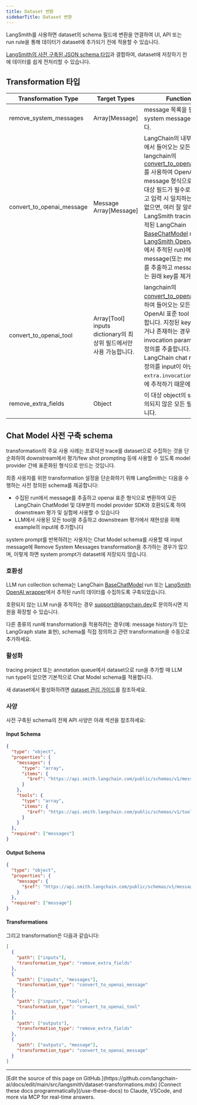 ```yaml
---
title: Dataset 변환
sidebarTitle: Dataset 변환
---
```


LangSmith를 사용하면 dataset의 schema 필드에 변환을 연결하여 UI, API 또는 run rule을 통해 데이터가 dataset에 추가되기 전에 적용할 수 있습니다.

[LangSmith의 사전 구축된 JSON schema 타입](/langsmith/dataset-json-types)과 결합하여, dataset에 저장하기 전에 데이터를 쉽게 전처리할 수 있습니다.

## Transformation 타입

| Transformation Type          | Target Types                                                              | Functionality                                                                                                                                                                                                                                                                                                                                                                                                                                                                                                                                                                                                                                                                                                                                                                                                                                           |
| ---------------------------- | ------------------------------------------------------------------------- | ------------------------------------------------------------------------------------------------------------------------------------------------------------------------------------------------------------------------------------------------------------------------------------------------------------------------------------------------------------------------------------------------------------------------------------------------------------------------------------------------------------------------------------------------------------------------------------------------------------------------------------------------------------------------------------------------------------------------------------------------------------------------------------------------------------------------------------------------------- |
| remove\_system\_messages     | Array\[Message]                                                           | message 목록을 필터링하여 system message를 제거합니다.                                                                                                                                                                                                                                                                                                                                                                                                                                                                                                                                                                                                                                                                                                                                                                                               |
| convert\_to\_openai\_message | Message Array\[Message]                                                   | LangChain의 내부 직렬화 형식에서 들어오는 모든 데이터를 langchain의 [convert\_to\_openai\_messages](https://python.langchain.com/api_reference/core/messages/langchain_core.messages.utils.convert_to_openai_messages.html)를 사용하여 OpenAI의 표준 message 형식으로 변환합니다. 대상 필드가 필수로 표시되어 있고 입력 시 일치하는 message가 없으면, 여러 잘 알려진 LangSmith tracing 형식(예: 추적된 LangChain [BaseChatModel](https://python.langchain.com/api_reference/core/language_models/langchain_core.language_models.chat_models.BaseChatModel.html) run 또는 [LangSmith OpenAI wrapper](/langsmith/annotate-code#wrap-the-openai-client)에서 추적된 run)에서 message(또는 message 목록)를 추출하고 message를 포함하는 원래 key를 제거합니다. |
| convert\_to\_openai\_tool    | Array\[Tool] inputs dictionary의 최상위 필드에서만 사용 가능합니다. | langchain의 [convert\_to\_openai\_tool](https://python.langchain.com/api_reference/core/utils/langchain_core.utils.function_calling.convert_to_openai_tool.html)을 사용하여 들어오는 모든 데이터를 OpenAI 표준 tool 형식으로 변환합니다. 지정된 key에 tool이 없거나 존재하는 경우 run의 invocation parameter에서 tool 정의를 추출합니다. 이는 LangChain chat model이 tool 정의를 input이 아닌 run의 `extra.invocation_params` 필드에 추적하기 때문에 유용합니다.                                                                                                                                                                                                                                                                                                                                               |
| remove\_extra\_fields        | Object                                                                    | 이 대상 object의 schema에 정의되지 않은 모든 필드를 제거합니다.                                                                                                                                                                                                                                                                                                                                                                                                                                                                                                                                                                                                                                                                                                                                                                                     |

## Chat Model 사전 구축 schema

transformation의 주요 사용 사례는 프로덕션 trace를 dataset으로 수집하는 것을 단순화하여 downstream에서 평가/few shot prompting 등에 사용할 수 있도록 model provider 간에 표준화된 형식으로 만드는 것입니다.

최종 사용자를 위한 transformation 설정을 단순화하기 위해 LangSmith는 다음을 수행하는 사전 정의된 schema를 제공합니다:

* 수집된 run에서 message를 추출하고 openai 표준 형식으로 변환하여 모든 LangChain ChatModel 및 대부분의 model provider SDK와 호환되도록 하여 downstream 평가 및 실험에 사용할 수 있습니다
* LLM에서 사용된 모든 tool을 추출하고 downstream 평가에서 재현성을 위해 example의 input에 추가합니다

<Check>
system prompt를 반복하려는 사용자는 Chat Model schema를 사용할 때 input message에 Remove System Messages transformation을 추가하는 경우가 많으며, 이렇게 하면 system prompt가 dataset에 저장되지 않습니다.
</Check>

### 호환성

LLM run collection schema는 LangChain [BaseChatModel](https://python.langchain.com/api_reference/core/language_models/langchain_core.language_models.chat_models.BaseChatModel.html) run 또는 [LangSmith OpenAI wrapper](/langsmith/annotate-code#wrap-the-openai-client)에서 추적된 run의 데이터를 수집하도록 구축되었습니다.

호환되지 않는 LLM run을 추적하는 경우 [support@langchain.dev](mailto:support@langchain.dev)로 문의하시면 지원을 확장할 수 있습니다.

다른 종류의 run에 transformation을 적용하려는 경우(예: message history가 있는 LangGraph state 표현), schema를 직접 정의하고 관련 transformation을 수동으로 추가하세요.

### 활성화

tracing project 또는 annotation queue에서 dataset으로 run을 추가할 때 LLM run type이 있으면 기본적으로 Chat Model schema를 적용합니다.

새 dataset에서 활성화하려면 [dataset 관리 가이드](/langsmith/manage-datasets-in-application)를 참조하세요.

### 사양

사전 구축된 schema의 전체 API 사양은 아래 섹션을 참조하세요:

#### Input Schema

```json
{
  "type": "object",
  "properties": {
    "messages": {
      "type": "array",
      "items": {
        "$ref": "https://api.smith.langchain.com/public/schemas/v1/message.json"
      }
    },
    "tools": {
      "type": "array",
      "items": {
        "$ref": "https://api.smith.langchain.com/public/schemas/v1/tooldef.json"
      }
    }
  },
  "required": ["messages"]
}
```

#### Output Schema

```json
{
  "type": "object",
  "properties": {
    "message": {
      "$ref": "https://api.smith.langchain.com/public/schemas/v1/message.json"
    }
  },
  "required": ["message"]
}
```

#### Transformations

그리고 transformation은 다음과 같습니다:

```json
[
  {
    "path": ["inputs"],
    "transformation_type": "remove_extra_fields"
  },
  {
    "path": ["inputs", "messages"],
    "transformation_type": "convert_to_openai_message"
  },
  {
    "path": ["inputs", "tools"],
    "transformation_type": "convert_to_openai_tool"
  },
  {
    "path": ["outputs"],
    "transformation_type": "remove_extra_fields"
  },
  {
    "path": ["outputs", "message"],
    "transformation_type": "convert_to_openai_message"
  }
]
```

---

<Callout icon="pen-to-square" iconType="regular">
    [Edit the source of this page on GitHub.](https://github.com/langchain-ai/docs/edit/main/src/langsmith/dataset-transformations.mdx)
</Callout>
<Tip icon="terminal" iconType="regular">
    [Connect these docs programmatically](/use-these-docs) to Claude, VSCode, and more via MCP for    real-time answers.
</Tip>
